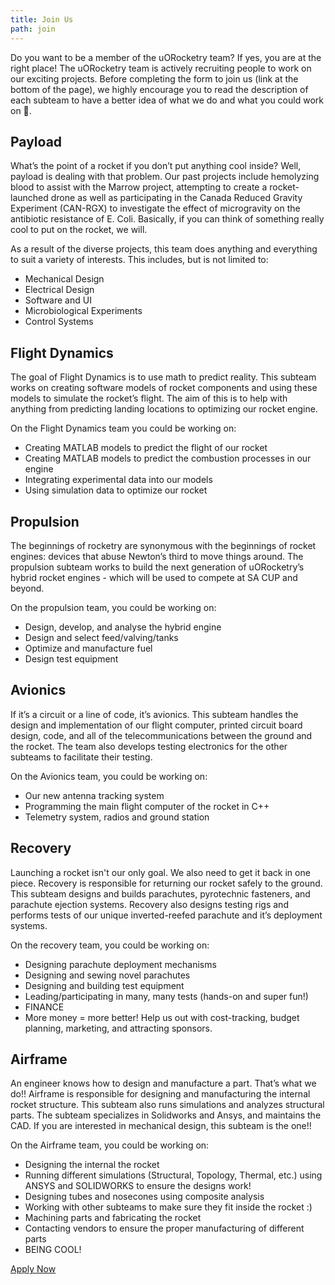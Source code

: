 ```yaml
---
title: Join Us
path: join
---
```


Do you want to be a member of the uORocketry team? If yes, you are at the right place! The uORocketry team is actively recruiting people to work on our exciting projects. Before completing the form to join us (link at the bottom of the page), we highly encourage you to read the description of each subteam to have a better idea of what we do and what you could work on 🙂.

## Payload

What’s the point of a rocket if you don’t put anything cool inside? Well, payload is dealing with that problem. Our past projects include hemolyzing blood to assist with the Marrow project, attempting to create a rocket-launched drone as well as participating in the Canada Reduced Gravity Experiment (CAN-RGX) to investigate the effect of microgravity on the antibiotic resistance of E. Coli. Basically, if you can think of something really cool to put on the rocket, we will.

As a result of the diverse projects, this team does anything and everything to suit a variety of interests. This includes, but is not limited to:

* Mechanical Design
* Electrical Design
* Software and UI
* Microbiological Experiments
* Control Systems

## Flight Dynamics

The goal of Flight Dynamics is to use math to predict reality. This subteam works on creating software models of rocket components and using these models to simulate the rocket’s flight. The aim of this is to help with anything from predicting landing locations to optimizing our rocket engine.

On the Flight Dynamics team you could be working on:

* Creating MATLAB models to predict the flight of our rocket
* Creating MATLAB models to predict the combustion processes in our engine
* Integrating experimental data into our models
* Using simulation data to optimize our rocket

## Propulsion

The beginnings of rocketry are synonymous with the beginnings of rocket engines: devices that abuse Newton’s third to move things around. The propulsion subteam works to build the next generation of uORocketry’s hybrid rocket engines - which will be used to compete at SA CUP and beyond.

On the propulsion team, you could be working on:

* Design, develop, and analyse the hybrid engine
* Design and select feed/valving/tanks
* Optimize and manufacture fuel
* Design test equipment

## Avionics

If it’s a circuit or a line of code, it’s avionics. This subteam handles the design and implementation of our flight computer, printed circuit board design, code, and all of the telecommunications between the ground and the rocket. The team also develops testing electronics for the other subteams to facilitate their testing.

On the Avionics team, you could be working on:

* Our new antenna tracking system
* Programming the main flight computer of the rocket in C++
* Telemetry system, radios and ground station

## Recovery

Launching a rocket isn't our only goal. We also need to get it back in one piece. Recovery is responsible for returning our rocket safely to the ground. This subteam designs and builds parachutes, pyrotechnic fasteners, and parachute ejection systems. Recovery also designs testing rigs and performs tests of our unique inverted-reefed parachute and it’s deployment systems.

On the recovery team, you could be working on:

* Designing parachute deployment mechanisms
* Designing and sewing novel parachutes
* Designing and building test equipment
* Leading/participating in many, many tests (hands-on and super fun!)
* FINANCE
* More money = more better! Help us out with cost-tracking, budget planning, marketing, and attracting sponsors.

## Airframe

An engineer knows how to design and manufacture a part. That’s what we do!! Airframe is responsible for designing and manufacturing the internal rocket structure. This subteam also runs simulations and analyzes structural parts. The subteam specializes in Solidworks and Ansys, and maintains the CAD. If you are interested in mechanical design, this subteam is the one!!

On the Airframe team, you could be working on:

* Designing the internal the rocket
* Running different simulations (Structural, Topology, Thermal, etc.) using ANSYS and SOLIDWORKS to ensure the designs work!
* Designing tubes and nosecones using composite analysis
* Working with other subteams to make sure they fit inside the rocket :)
* Machining parts and fabricating the rocket
* Contacting vendors to ensure the proper manufacturing of different parts
* BEING COOL!

[Apply Now](https://forms.office.com/r/2JpTzMQVFJ)
